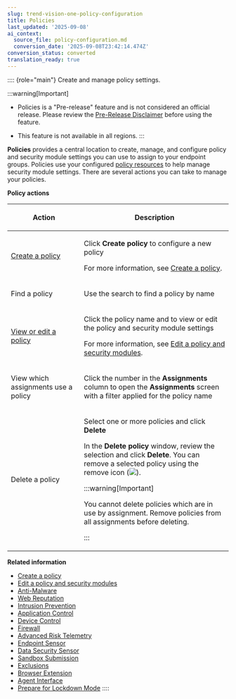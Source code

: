 ```yaml
---
slug: trend-vision-one-policy-configuration
title: Policies
last_updated: '2025-09-08'
ai_context:
  source_file: policy-configuration.md
  conversion_date: '2025-09-08T23:42:14.474Z'
conversion_status: converted
translation_ready: true
---
```


:::: {role="main"}
Create and manage policy settings.

:::warning[Important]

- Policies is a "Pre-release" feature and is not considered an official release. Please review the [Pre-Release Disclaimer](pre-release-disclaimer.mdx) before using the feature.

- This feature is not available in all regions.
:::

**Policies** provides a central location to create, manage, and configure policy and security module settings you can use to assign to your endpoint groups. Policies use your configured [policy resources](endpoint-security-policy-resources.mdx) to help manage security module settings. There are several actions you can take to manage your policies.

**Policy actions**

<table>
<colgroup>
<col style="width: 33%" />
<col style="width: 67%" />
</colgroup>
<thead>
<tr>
<th><p>Action</p></th>
<th><p>Description</p></th>
</tr>
</thead>
<tbody>
<tr>
<td><p><a href="trend-vision-one-create-endpoint-security-policy">Create a policy</a></p></td>
<td><p>Click <strong>Create policy</strong> to configure a new policy</p>
<p>For more information, see <a href="trend-vision-one-create-endpoint-security-policy">Create a policy</a>.</p></td>
</tr>
<tr>
<td><p>Find a policy</p></td>
<td><p>Use the search to find a policy by name</p></td>
</tr>
<tr>
<td><p><a href="trend-vision-one-configure-security-features">View or edit a policy</a></p></td>
<td><p>Click the policy name and to view or edit the policy and security module settings</p>
<p>For more information, see <a href="trend-vision-one-configure-security-features">Edit a policy and security modules</a>.</p></td>
</tr>
<tr>
<td><p>View which assignments use a policy</p></td>
<td><p>Click the number in the <strong>Assignments</strong> column to open the <strong>Assignments</strong> screen with a filter applied for the policy name</p></td>
</tr>
<tr>
<td><p>Delete a policy</p></td>
<td><p>Select one or more policies and click <strong>Delete</strong></p>
<p>In the <strong>Delete policy</strong> window, review the selection and click <strong>Delete</strong>. You can remove a selected policy using the remove icon (<img src="./images/xmark_icon=773fb77a-7552-4201-85f7-8d8bfb8f3251.webp" />).</p>


:::warning[Important]

<p>You cannot delete policies which are in use by assignment. Remove policies from all assignments before deleting.</p>


:::

</td>
</tr>
</tbody>
</table>

**Related information**

- [Create a policy](create-endpoint-security-policy.md "Create a policy and configure the basic settings.")
- [Edit a policy and security modules](configure-security-features.md "View, manage, and configure security module settings for your Endpoint Security Policies.")
- [Anti-Malware](policies-anti-malware.md "Configure and manage the Anti-Malware scan settings.")
- [Web Reputation](policies-web-reputation.md "Configure and manage the Web Reputation module settings.")
- [Intrusion Prevention](policies-intrusion-prevention.md "Configure and manage the Intrusion Prevention module settings.")
- [Application Control](policies-application-control.md "Configure and manage the Application Control module settings.")
- [Device Control](policies-device-control.md "Configure and manage the Device Control module settings.")
- [Firewall](policies-firewall.md "Configure and manage the Firewall module settings.")
- [Advanced Risk Telemetry](policies-advanced-risk-telemetry.md "Configure and manage the Advanced Risk Telemetry module settings.")
- [Endpoint Sensor](policies-endpoint-sensor.md "Configure and manage the Endpoint Sensor module settings.")
- [Data Security Sensor](policies-data-security-sensor.md "Configure and manage the Data Security Sensor module settings.")
- [Sandbox Submission](policies-sandbox-submission.md "Configure and manage the Sandbox Submission module settings.")
- [Exclusions](policies-exclusions.md "Configure and manage the Exclusions module settings.")
- [Browser Extension](policies-browser-extension.md "Configure and manage the Browser Extension module settings.")
- [Agent Interface](policies-agent-interface.md "Configure and manage the Agent Interface module settings.")
- [Prepare for Lockdown Mode](lockdown-mode.md "How to configure your environment before enabling Lockdown Mode in Application Control.")
::::
